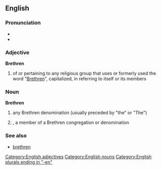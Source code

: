 ==English==

===Pronunciation===
* {{IPA|/ˈbrɛθrən/|lang=en}}
* {{audio|en-us-brethren.ogg|Audio (US)|lang=en}}

===Adjective===
'''Brethren'''

# of or pertaining to any religious group that uses or formerly used the word "[[brethren|Brethren]]", capitalized, in referring to itself or its members

===Noun===
'''Brethren'''

# {{context|in the plural|informal|lang=en}} any Brethren denomination (usually preceded by "the" or "The")
# {{context|in the singular|lang=en}}, a member of a Brethren congregation or denomination

===See also===
* [[brethren]]

[[Category:English adjectives]]
[[Category:English nouns]]
[[Category:English plurals ending in "-en"]]